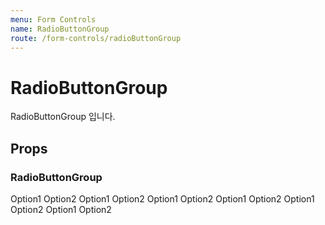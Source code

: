 ```yaml
---
menu: Form Controls
name: RadioButtonGroup
route: /form-controls/radioButtonGroup
---
```



# RadioButtonGroup

RadioButtonGroup 입니다.

## Props

### RadioButtonGroup

<Props of={RadioButtonGroup} />
<Playground>
  <RadioButtonGroup value="test" stackingDirection="vertical" onChange={window.alert}>
    <RadioButton value="test">Option1</RadioButton>
    <RadioButton value="test2">Option2</RadioButton>
  </RadioButtonGroup>
  <RadioButtonGroup stackingDirection="vertical" textAlign="center" onChange={window.alert}>
    <RadioButton value="test">Option1</RadioButton>
    <RadioButton value="test2">Option2</RadioButton>
  </RadioButtonGroup>
  <RadioButtonGroup stackingDirection="vertical" showBorder={false} showDivider onChange={window.alert}>
    <RadioButton value="test">Option1</RadioButton>
    <RadioButton value="test2">Option2</RadioButton>
  </RadioButtonGroup>
</Playground>
<Playground>
  <RadioButtonGroup stackingDirection="horizontal" onChange={window.alert}>
    <RadioButton value="test">Option1</RadioButton>
    <RadioButton value="test2">Option2</RadioButton>
  </RadioButtonGroup>
  <RadioButtonGroup stackingDirection="horizontal" showBorder={false} showDivider onChange={window.alert}>
    <RadioButton value="test">Option1</RadioButton>
    <RadioButton value="test2">Option2</RadioButton>
  </RadioButtonGroup>
  <RadioButtonGroup
    stackingDirection="horizontal"
    showBorder={false}
    showDivider
    textAlign="center"
    onChange={window.alert}
  >
    <RadioButton value="test">Option1</RadioButton>
    <RadioButton value="test2">Option2</RadioButton>
  </RadioButtonGroup>
</Playground>
